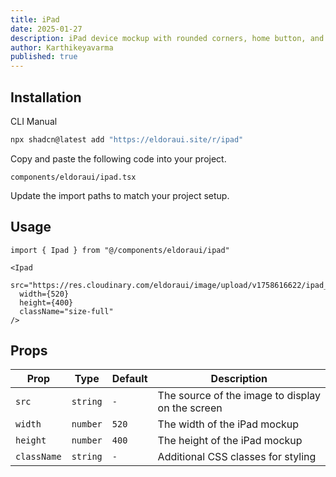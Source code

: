 ```yaml
---
title: iPad
date: 2025-01-27
description: iPad device mockup with rounded corners, home button, and customizable screen image display.
author: Karthikeyavarma
published: true
---
```


<ComponentPreview name="ipad-demo" />

## Installation

<Tabs defaultValue="cli">

<TabsList>
  <TabsTrigger value="cli">CLI</TabsTrigger>
  <TabsTrigger value="manual">Manual</TabsTrigger>
</TabsList>
<TabsContent value="cli">

```bash
npx shadcn@latest add "https://eldoraui.site/r/ipad"
```

</TabsContent>

<TabsContent value="manual">

<Steps>

<Step>Copy and paste the following code into your project.</Step>

`components/eldoraui/ipad.tsx`

<ComponentSource name="ipad" />

<Step>Update the import paths to match your project setup.</Step>

</Steps>

</TabsContent>

</Tabs>

## Usage

```tsx showLineNumbers
import { Ipad } from "@/components/eldoraui/ipad"
```

```tsx showLineNumbers
<Ipad
  src="https://res.cloudinary.com/eldoraui/image/upload/v1758616622/ipad_xgn1qu.jpg"
  width={520}
  height={400}
  className="size-full"
/>
```

## Props

| Prop        | Type     | Default | Description                                      |
| ----------- | -------- | ------- | ------------------------------------------------ |
| `src`       | `string` | `-`     | The source of the image to display on the screen |
| `width`     | `number` | `520`   | The width of the iPad mockup                     |
| `height`    | `number` | `400`   | The height of the iPad mockup                    |
| `className` | `string` | `-`     | Additional CSS classes for styling               |
